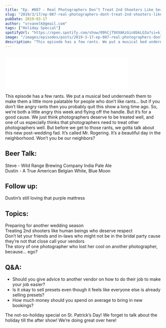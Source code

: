 ```yaml
---
title: "Ep. #087 - Real Photographers Don’t Treat 2nd Shooters Like Servants"
slug: "2019/3/17/ep-087-real-photographers-dont-treat-2nd-shooters-like-servants"
pubDate: 2019-03-17
author: "srvanelk@gmail.com"
tags: ["Holiday Special"]
spotifyUrl: "https://open.spotify.com/show/09hCjT9XXAKzGin8bkLG3a?si=kjRZvQ1JTb6Ov3HVzSSlWA"
image: "/images/episodes/posts/2019-3-17-ep-087-real-photographers-dont-treat-2nd-shooters-like-servants/Downtown_Indy_Engagement_Photography_007.webp"
description: "This episode has a few rants. We put a musical bed underneath them to make them a little more palatable for people who don’t like rants… but if you don’t like angry rants then you probably quit this show a long time ago. So, we’re both a little angry this week and flying off the handle. But it’s for a good cause. We just think photographers deserve to be treated well, and one of us especially thinks that photographers need to treat other photographers well. But before we get to those rants, we gotta talk about this new post-wedding fad. It’s called Mr. Rogering. It’s a beautiful day in the neighborhood. Won’t you be our neighbors?"
---
```


<figure>
  <img src="/images/episodes/posts/2019-3-17-ep-087-real-photographers-dont-treat-2nd-shooters-like-servants/Downtown_Indy_Engagement_Photography_007.webp" alt="" />
</figure>
<iframe class="embedly-embed" src="//cdn.embedly.com/widgets/media.html?src=https%3A%2F%2Fanchor.fm%2Fweddingphotohangover%2Fembed%2Fepisodes%2FEp--087---Real-Photographers-Dont-Treat-2nd-Shooters-Like-Servants-e3fvll&url=https%3A%2F%2Fanchor.fm%2Fweddingphotohangover%2Fepisodes%2FEp--087---Real-Photographers-Dont-Treat-2nd-Shooters-Like-Servants-e3fvll&image=https%3A%2F%2Fs3-us-west-2.amazonaws.com%2Fanchor-generated-image-bank%2Fproduction%2Fpodcast_uploaded_episode400%2F805714%2F805714-1552864516381-55a8958dbff8d.jpg&key=61d05c9d54e8455ea7a9677c366be814&type=text%2Fhtml&schema=anchor&wmode=opaque" width="400" height="102" scrolling="no" frameborder="0" allow="autoplay; fullscreen" allowfullscreen="true"></iframe>

This episode has a few rants. We put a musical bed underneath them to make them a little more palatable for people who don’t like rants… but if you don’t like angry rants then you probably quit this show a long time ago. So, we’re both a little angry this week and flying off the handle. But it’s for a good cause. We just think photographers deserve to be treated well, and one of us especially thinks that photographers need to treat other photographers well. But before we get to those rants, we gotta talk about this new post-wedding fad. It’s called Mr. Rogering. It’s a beautiful day in the neighborhood. Won’t you be our neighbors?

## Beer Talk:  
Steve - Wild Range Brewing Company India Pale Ale  
Dustin - A True American Belgian White, Blue Moon

## Follow up:
Dustin’s still loving that purple mattress

## Topics:  
Preparing for another wedding season  
Treating 2nd shooters like human beings who deserve respect  
Don’t let your friends and in-laws who might not be in the bridal party cause they’re not that close call your vendors  
The story of one photographer who lost her cool on another photographer, because… ego?

## Q&A:
- Should you give advice to another vendor on how to do their job to make your job easier?
- Is it okay to sell presets even though it feels like everyone else is already selling presets?
- How much money should you spend on average to bring in new bookings?

The not-so-holiday special on St. Patrick’s Day! We forget to talk about the holiday till the after show! We’re doing great over here!